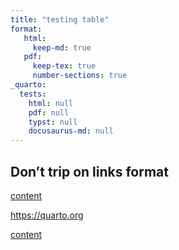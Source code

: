 ```yaml
---
title: "testing table"
format: 
   html:
     keep-md: true
   pdf:
     keep-tex: true
     number-sections: true
_quarto:
  tests:
    html: null
    pdf: null
    typst: null
    docusaurus-md: null
---
```


## Don't trip on links format 

[content](https://quarto.org)

<https://quarto.org>

[ ](https://docusaurus.io/)

[content](https://quarto.org){.class target="_blank"}

